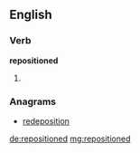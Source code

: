 ==English==

===Verb===
'''repositioned'''

# {{past of|[[reposition]]}}

===Anagrams===
* [[redeposition#English|redeposition]]

[[de:repositioned]]
[[mg:repositioned]]